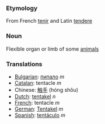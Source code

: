 === Etymology ===

From French [[tenir]] and Latin [[tendere]]

===Noun===

Flexible organ or limb of some [[animal]]s

===Translations===

*[[Bulgarian]]: [[пипало]] ''m''
*[[Catalan]]: tentacle ''m''
*Chinese: [[触手]] (hóng shǒu)
*[[Dutch]]: [[tentakel]] ''n''
*[[French]]: tentacle ''m''
*[[German]]: [[Tentakel]] ''m''
*[[Spanish]]: [[tentáculo]] ''m''